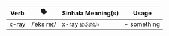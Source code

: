 | Verb  | 🗣️          | Sinhala Meaning(s) | Usage |
| ----- | ---------- | ------------------ | ----------------- |
| <a href="/essential-verbs/x/examples#x-ray">x-ray</a> | /ˈeks reɪ/ | x-ray කරනවා         | ~ something             |